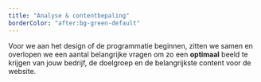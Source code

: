 ```yaml
---
title: "Analyse & contentbepaling"
borderColor: "after:bg-green-default"
---
```


Voor we aan het design of de programmatie beginnen, zitten we samen en overlopen we een aantal belangrijke vragen om zo een **optimaal** beeld te krijgen van jouw bedrijf, de doelgroep en de belangrijkste content voor de website.
